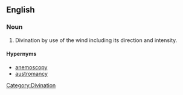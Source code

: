 ==English==

===Noun===
{{en-noun|-}}

# Divination by use of the wind including its direction and intensity.

====Hypernyms====
*[[anemoscopy]]
*[[austromancy]]

[[Category:Divination]]